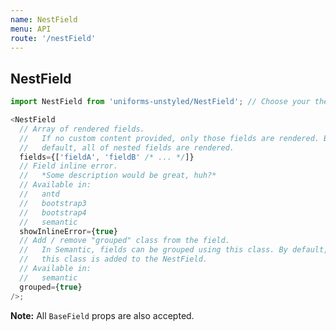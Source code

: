 ```yaml
---
name: NestField
menu: API
route: '/nestField'
---
```


## NestField

```js
import NestField from 'uniforms-unstyled/NestField'; // Choose your theme package.

<NestField
  // Array of rendered fields.
  //   If no custom content provided, only those fields are rendered. By
  //   default, all of nested fields are rendered.
  fields={['fieldA', 'fieldB' /* ... */]}
  // Field inline error.
  //   *Some description would be great, huh?*
  // Available in:
  //   antd
  //   bootstrap3
  //   bootstrap4
  //   semantic
  showInlineError={true}
  // Add / remove "grouped" class from the field.
  //   In Semantic, fields can be grouped using this class. By default,
  //   this class is added to the NestField.
  // Available in:
  //   semantic
  grouped={true}
/>;
```

**Note:** All `BaseField` props are also accepted.
